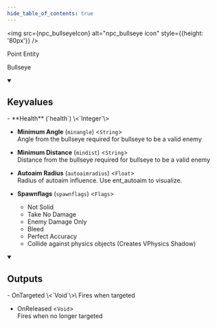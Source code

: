 ```yaml
---
hide_table_of_contents: true
---
```


<!---
!!!!!!
THIS PAGE IS AUTOGENERATED FROM GAME FGD DEFINITIONS!
DO NOT EDIT MANUALLY!
!!!!!!

In order to make edits, you can make an annotation file in /fgd_dump_overrides
-->



<img src={npc_bullseyeIcon} alt="npc_bullseye icon" style={{height: '80px'}} />

Point Entity

Bullseye

<details open>
<summary><h2>Keyvalues</h2></summary>
- **Health** (`health`) \<`Integer`\>

- **Minimum Angle** (`minangle`) \<`String`\>\
Angle from the bullseye required for bullseye to be a valid enemy

- **Minimum Distance** (`mindist`) \<`String`\>\
Distance from the bullseye required for bullseye to be a valid enemy

- **Autoaim Radius** (`autoaimradius`) \<`Float`\>\
Radius of autoaim influence. Use ent_autoaim  to visualize.

- **Spawnflags** (`spawnflags`) \<`Flags`\>
  - Not Solid
  - Take No Damage
  - Enemy Damage Only
  - Bleed
  - Perfect Accuracy
  - Collide against physics objects (Creates VPhysics Shadow)



 </details>

<details open>
<summary><h2>Outputs</h2></summary>
- OnTargeted \<`Void`\>\
Fires when targeted

- OnReleased \<`Void`\>\
Fires when no longer targeted


 </details>